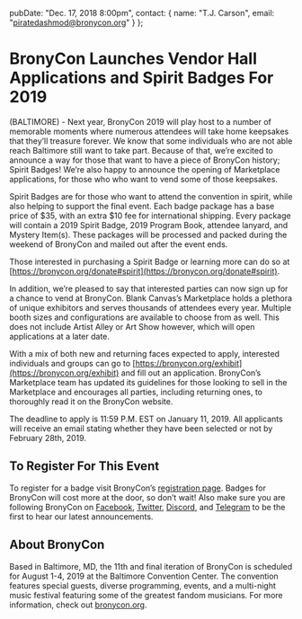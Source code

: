   pubDate: "Dec. 17, 2018 8:00pm",
  contact: {
    name: "T.J. Carson",
    email: "piratedashmod@bronycon.org"
  }
};

# BronyCon Launches Vendor Hall Applications and Spirit Badges For 2019

(BALTIMORE) - Next year, BronyCon 2019 will play host to a number of memorable moments where numerous attendees will take home keepsakes that they’ll treasure forever. We know that some individuals who are not able reach Baltimore still want to take part. Because of that, we’re excited to announce a way for those that want to have a piece of BronyCon history; Spirit Badges! We’re also happy to announce the opening of Marketplace applications, for those who who want to vend some of those keepsakes.

Spirit Badges are for those who want to attend the convention in spirit, while also helping to support the final event. Each badge package has a base price of $35, with an extra $10 fee for international shipping. Every package will contain a 2019 Spirit Badge, 2019 Program Book, attendee lanyard, and Mystery Item(s). These packages will be processed and packed during the weekend of BronyCon and mailed out after the event ends.

Those interested in purchasing a Spirit Badge or learning more can do so at [https://bronycon.org/donate#spirit](https://bronycon.org/donate#spirit).

In addition, we’re pleased to say that interested parties can now sign up for a chance to vend at BronyCon. Blank Canvas’s Marketplace holds a plethora of unique exhibitors and serves thousands of attendees every year. Multiple booth sizes and configurations are available to choose from as well. This does not include Artist Alley or Art Show however, which will open applications at a later date.

With a mix of both new and returning faces expected to apply, interested individuals and groups can go to [https://bronycon.org/exhibit](https://bronycon.org/exhibit) and fill out an application. BronyCon’s Marketplace team has updated its guidelines for those looking to sell in the Marketplace and encourages all parties, including returning ones, to thoroughly read it on the BronyCon website.

The deadline to apply is 11:59 P.M. EST on January 11, 2019. All applicants will receive an email stating whether they have been selected or not by February 28th, 2019.

## To Register For This Event

To register for a badge visit BronyCon’s [registration page](http://bronycon.org#register). Badges for BronyCon will cost more at the door, so don’t wait! Also make sure you are following BronyCon on [Facebook](https://www.facebook.com/BronyCon), [Twitter](https://twitter.com/bronycon), [Discord](https://twitter.com/bronycon), and [Telegram](https://t.me/BronyCon) to be the first to hear our latest announcements.

## About BronyCon

Based in Baltimore, MD, the 11th and final iteration of BronyCon is scheduled for August 1-4, 2019 at the Baltimore Convention Center. The convention features special guests, diverse programming, events, and a multi-night music festival featuring some of the greatest fandom musicians. For more information, check out [bronycon.org](https://bronycon.org).
